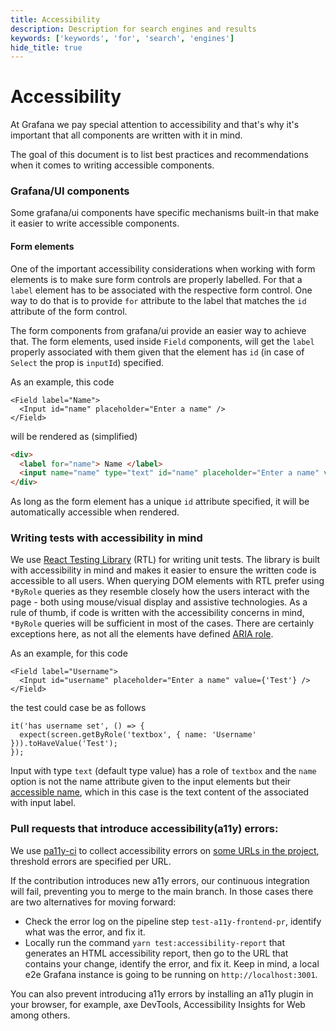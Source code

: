 ```yaml
---
title: Accessibility
description: Description for search engines and results
keywords: ['keywords', 'for', 'search', 'engines']
hide_title: true
---
```



# Accessibility <Badge text='ready' color='green'></Badge>

At Grafana we pay special attention to accessibility and that's why it's important that all components are written with it in
mind.

The goal of this document is to list best practices and recommendations when it comes to writing accessible components.

### Grafana/UI components

Some grafana/ui components have specific mechanisms built-in that make it easier to write accessible components.

#### Form elements

One of the important accessibility considerations when working with form elements is to make sure form controls are
properly labelled. For that a `label` element has to be associated with the respective form control. One way to
do that is to provide `for` attribute to the label that matches the `id` attribute of the form control.

The form components from grafana/ui provide an easier way to achieve that. The form elements, used inside `Field`
components, will get the `label` properly associated with them given that the element has `id` (in case of `Select` the prop is `inputId`) specified.

As an example, this code

```tsx
<Field label="Name">
  <Input id="name" placeholder="Enter a name" />
</Field>
```

will be rendered as (simplified)

```html
<div>
  <label for="name"> Name </label>
  <input name="name" type="text" id="name" placeholder="Enter a name" value="" />
</div>
```

As long as the form element has a unique `id` attribute specified, it will be automatically accessible when rendered.

### Writing tests with accessibility in mind

We use [React Testing Library](https://testing-library.com/docs/react-testing-library/intro) (RTL) for writing unit tests.
The library is built with accessibility in mind and makes it easier to ensure the written code is accessible to all users.
When querying DOM elements with RTL prefer using `*ByRole` queries as they resemble closely how the users interact
with the page - both using mouse/visual display and assistive technologies.
As a rule of thumb, if code is written with the accessibility concerns in
mind, `*ByRole` queries will be sufficient in most of the cases. There are certainly exceptions here, as not all the elements have defined [ARIA role](https://www.w3.org/TR/html-aria/#docconformance).

As an example, for this code

```tsx
<Field label="Username">
  <Input id="username" placeholder="Enter a name" value={'Test'} />
</Field>
```

the test could case be as follows

```tsx
it('has username set', () => {
  expect(screen.getByRole('textbox', { name: 'Username' })).toHaveValue('Test');
});
```

Input with type `text` (default type value) has a role of `textbox` and the `name` option is not the name attribute
given to the input elements but their [accessible name](https://www.tpgi.com/what-is-an-accessible-name/), which in this case is the text content of the associated with input label.

### Pull requests that introduce accessibility(a11y) errors:

We use [pa11y-ci](https://github.com/pa11y/pa11y-ci) to collect accessibility errors on [some URLs in the project](https://github.com/grafana/grafana/issues/36555), threshold errors are specified per URL.

If the contribution introduces new a11y errors, our continuous integration will fail, preventing you to merge to the main branch. In those cases there are two alternatives for moving forward:

- Check the error log on the pipeline step `test-a11y-frontend-pr`, identify what was the error, and fix it.
- Locally run the command `yarn test:accessibility-report` that generates an HTML accessibility report, then go to the URL that contains your change, identify the error, and fix it. Keep in mind, a local e2e Grafana instance is going to be running on `http://localhost:3001`.

You can also prevent introducing a11y errors by installing an a11y plugin in your browser, for example, axe DevTools, Accessibility Insights for Web among others.


